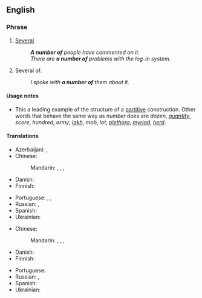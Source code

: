 ==English==

===Phrase===
{{head|en|phrase}}

# [[several|Several]].
#: '''''A number of''' people have commented on it.''
#: ''There are '''a number of''' problems with the log-in system.''
# Several of.
#: ''I spoke with '''a number of''' them about it.''

====Usage notes====
* This a leading example of the structure of a [[partitive]] construction. Other words that behave the same way as ''number'' does are ''dozen'', ''[[quantity]]'', ''score'', ''hundred'', ''army'', ''[[lakh]]'', ''mob'', ''lot'', ''[[plethora]]'', ''[[myriad]]'', ''[[herd]]''.

====Translations====
{{trans-top|several}}
* Azerbaijani: {{t|az|bir sıra}}, {{t|az|bir neçə}}
* Chinese:
*: Mandarin: {{t+|cmn|幾個}}, {{t+|cmn|几个|tr=jǐgè}}, {{t+|cmn|一些|tr=yīxiē}}, {{t+|cmn|若干|tr=ruògān}}
* Danish: {{t-needed|da}}
* Finnish: {{t+|fi|moni}}
{{trans-mid}}
* Portuguese: {{t|pt|um número de}}, {{t|pt|uma quantidade de}}, {{t|pt|um tanto de}}
* Russian: {{t+|ru|ряд|m}}, {{t+|ru|не́сколько}}
* Spanish: {{t-needed|es}}
* Ukrainian: {{t+|uk|кілька|tr=kíl'ka}}
{{trans-bottom}}

{{trans-top|several of}}
* Chinese:
*: Mandarin: {{t+|cmn|幾個}}, {{t+|cmn|几个|tr=jǐgè}}, {{t+|cmn|一些|tr=yīxiē}}, {{t+|cmn|若干|tr=ruògān}}
* Danish: {{t-needed|da}}
* Finnish: {{t+|fi|moni}}
{{trans-mid}}
* Portuguese: {{t|pt|um tanto de}}
* Russian: {{t+|ru|ряд|m}}, {{t+|ru|не́сколько}}
* Spanish: {{t-needed|es}}
* Ukrainian: {{t+|uk|кілька|tr=kíl'ka}}
{{trans-bottom}}